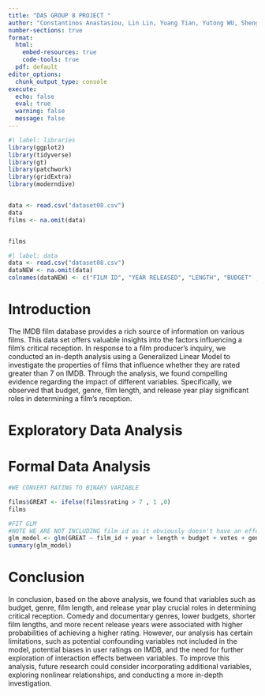 ---
title: "DAS GROUP 8 PROJECT "
author: "Constantinos Anastasiou, Lin Lin, Yuang Tian, Yutong WU, Shengyuan Xia"
number-sections: true
format: 
  html:
    embed-resources: true
    code-tools: true
  pdf: default
editor_options: 
  chunk_output_type: console
execute:
  echo: false
  eval: true
  warning: false
  message: false
---

```{r}
#| label: libraries
library(ggplot2)
library(tidyverse)
library(gt)
library(patchwork)
library(gridExtra)
library(moderndive)


data <- read.csv("dataset08.csv")
data
films <- na.omit(data)


films
```

```{r}
#| label: data
data <- read.csv("dataset08.csv")
dataNEW <- na.omit(data)
colnames(dataNEW) <- c("FILM ID", "YEAR RELEASED", "LENGTH", "BUDGET" , "VOTES" ,"GENRE" , "RATING") 

```

# Introduction {#sec-Intro}
The IMDB film database provides a rich source of information on various films. This data set offers valuable insights into the factors influencing a film's critical reception. In response to a film producer's inquiry, we conducted an in-depth analysis using a Generalized Linear Model to investigate the properties of films that influence whether they are rated greater than 7 on IMDB. Through the analysis, we found compelling evidence regarding the impact of different variables. Specifically, we observed that budget, genre, film length, and release year play significant roles in determining a film's reception.

# Exploratory Data Analysis {#sec-EDA}

# Formal Data Analysis {#sec-FDA}

```{r}

#WE CONVERT RATING TO BINARY VARIABLE

films$GREAT <- ifelse(films$rating > 7 , 1 ,0)
films

#FIT GLM
#NOTE WE ARE NOT INCLUDING film id as it obviously doesn't have an effect on the film's rating
glm_model <- glm(GREAT ~ film_id + year + length + budget + votes + genre , data = films , family = binomial)
summary(glm_model)
```

# Conclusion
In conclusion, based on the above analysis, we found that variables such as budget, genre, film length, and release year play crucial roles in determining critical reception. Comedy and documentary genres, lower budgets, shorter film lengths, and more recent release years were associated with higher probabilities of achieving a higher rating. However, our analysis has certain limitations, such as potential confounding variables not included in the model, potential biases in user ratings on IMDB, and the need for further exploration of interaction effects between variables. To improve this analysis, future research could consider incorporating additional variables, exploring nonlinear relationships, and conducting a more in-depth investigation.
